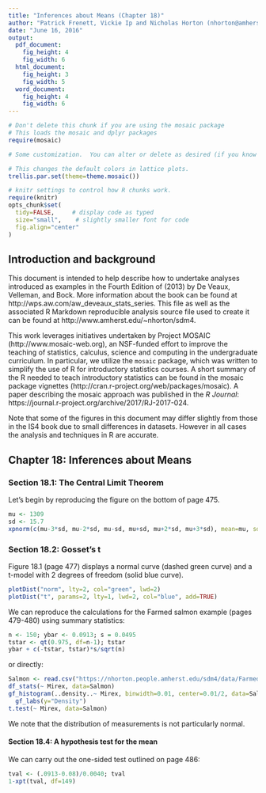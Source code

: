 ```yaml
---
title: "Inferences about Means (Chapter 18)"
author: "Patrick Frenett, Vickie Ip and Nicholas Horton (nhorton@amherst.edu)"
date: "June 16, 2016"
output: 
  pdf_document:
    fig_height: 4
    fig_width: 6
  html_document:
    fig_height: 3
    fig_width: 5
  word_document:
    fig_height: 4
    fig_width: 6
---
```

  
  
  ```r
# Don't delete this chunk if you are using the mosaic package
# This loads the mosaic and dplyr packages
require(mosaic)
```

```r
# Some customization.  You can alter or delete as desired (if you know what you are doing).

# This changes the default colors in lattice plots.
trellis.par.set(theme=theme.mosaic())  

# knitr settings to control how R chunks work.
require(knitr)
opts_chunk$set(
  tidy=FALSE,     # display code as typed
  size="small",    # slightly smaller font for code
  fig.align="center"
)
```

## Introduction and background 

This document is intended to help describe how to undertake analyses introduced 
as examples in the Fourth Edition of \emph{Intro Stats} (2013) by De Veaux, Velleman, and Bock.
More information about the book can be found at http://wps.aw.com/aw_deveaux_stats_series.  This
file as well as the associated R Markdown reproducible analysis source file used to create it can be found at http://www.amherst.edu/~nhorton/sdm4.

This work leverages initiatives undertaken by Project MOSAIC (http://www.mosaic-web.org), an NSF-funded effort to improve the teaching of statistics, calculus, science and computing in the undergraduate curriculum. In particular, we utilize the `mosaic` package, which was written to simplify the use of R for introductory statistics courses. A short summary of the R needed to teach introductory statistics can be found in the mosaic package vignettes (http://cran.r-project.org/web/packages/mosaic). A paper describing the mosaic approach was published in the *R Journal*: https://journal.r-project.org/archive/2017/RJ-2017-024.

Note that some of the figures in this document may differ slightly from those in the IS4 book due to small differences in datasets. However in all cases the analysis and techniques in R are accurate.

## Chapter 18: Inferences about Means

### Section 18.1: The Central Limit Theorem

Let's begin by reproducing the figure on the bottom of page 475.

```r
mu <- 1309
sd <- 15.7
xpnorm(c(mu-3*sd, mu-2*sd, mu-sd, mu+sd, mu+2*sd, mu+3*sd), mean=mu, sd=sd)
```

### Section 18.2: Gosset's t

Figure 18.1 (page 477) displays a normal curve (dashed green curve) and a t-model with 2 degrees of freedom (solid blue curve).

```r
plotDist("norm", lty=2, col="green", lwd=2)
plotDist("t", params=2, lty=1, lwd=2, col="blue", add=TRUE)
```

We can reproduce the calculations for the Farmed salmon example (pages 479-480) using summary statistics:

```r
n <- 150; ybar <- 0.0913; s = 0.0495
tstar <- qt(0.975, df=n-1); tstar
ybar + c(-tstar, tstar)*s/sqrt(n)
```

or directly:

```r
Salmon <- read.csv("https://nhorton.people.amherst.edu/sdm4/data/Farmed_Salmon.csv")
df_stats(~ Mirex, data=Salmon)
gf_histogram(..density..~ Mirex, binwidth=0.01, center=0.01/2, data=Salmon,fill="royalblue2", col=TRUE) %>%
  gf_labs(y="Density")
t.test(~ Mirex, data=Salmon)
```

We note that the distribution of measurements is not particularly normal.

#### Section 18.4: A hypothesis test for the mean

We can carry out the one-sided test outlined on page 486:

```r
tval <- (.0913-0.08)/0.0040; tval
1-xpt(tval, df=149)
```

